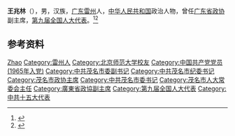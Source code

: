 '''王兆林'''（{{bd|1941年|6月|}}），男，汉族，[[广东|广东]][[雷州|雷州]]人，[[中华人民共和国|中华人民共和国]]政治人物，曾任[[广东省政协|广东省政协]]副主席，[[第九届全国人大代表|第九届全国人大代表]]。<ref>{{Cite book|title=中华人民共和国职官志|author=何虎生, 李耀东, 向常福主编|publisher=中国社会出版社|year=2003|isbn=9787800883934|location=北京|pages=}}</ref><ref>{{Cite web|title=王兆林同志简历|url=http://news.southcn.com/gdnews/hotspot/gdlh/lhqwgg/200301170771.htm|accessdate=2020-09-24|work=南方网}}</ref>

== 参考资料 ==
{{reflist}}

{{中国人物小作品}}

{{Authority control}}
{{DEFAULTSORT:Wang王}}
[[Category:王姓|Zhao]]
[[Category:雷州人|Category:雷州人]]
[[Category:北京师范大学校友|Category:北京师范大学校友]]
[[Category:中国共产党党员_(1965年入党)|Category:中国共产党党员 (1965年入党)]]
[[Category:中共茂名市委副书记|Category:中共茂名市委副书记]]
[[Category:中共茂名市纪委书记|Category:中共茂名市纪委书记]]
[[Category:茂名市政协主席|Category:茂名市政协主席]]
[[Category:中共茂名市委书记|Category:中共茂名市委书记]]
[[Category:茂名市人大常委会主任|Category:茂名市人大常委会主任]]
[[Category:廣東省政協副主席|Category:廣東省政協副主席]]
[[Category:第九届全国人大代表|Category:第九届全国人大代表]]
[[Category:中共十五大代表|Category:中共十五大代表]]